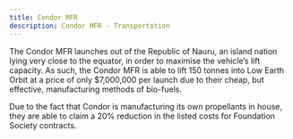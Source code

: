 ```yaml
---
title: Condor MFR
description: Condor MFR - Transportation
---
```


The Condor MFR launches out of the Republic of Nauru, an island nation lying very close to the equator, in order to maximise the vehicle’s lift capacity. As such, the Condor MFR is able to lift 150 tonnes into Low Earth Orbit at a price of only $7,000,000 per launch due to their cheap, but effective, manufacturing methods of bio-fuels.

Due to the fact that Condor is manufacturing its own propellants in house, they are able to claim a 20% reduction in the listed costs for Foundation Society contracts.
